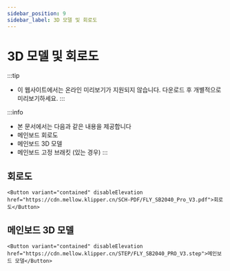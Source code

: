 ```yaml
---
sidebar_position: 9
sidebar_label: 3D 모델 및 회로도
---
```




# 3D 모델 및 회로도


:::tip
* 이 웹사이트에서는 온라인 미리보기가 지원되지 않습니다. 다운로드 후 개별적으로 미리보기하세요.
:::

:::info
* 본 문서에서는 다음과 같은 내용을 제공합니다
* 메인보드 회로도
* 메인보드 3D 모델
* 메인보드 고정 브래킷 (있는 경우)
:::

## 회로도

    <Button variant="contained" disableElevation href="https://cdn.mellow.klipper.cn/SCH-PDF/FLY_SB2040_Pro_V3.pdf">회로도</Button>


## 메인보드 3D 모델

    <Button variant="contained" disableElevation href="https://cdn.mellow.klipper.cn/STEP/FLY_SB2040_PRO_V3.step">메인보드 모델</Button>